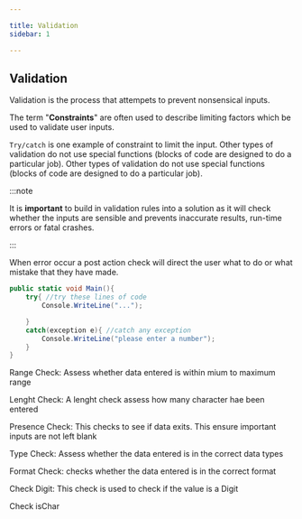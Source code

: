 ```yaml
---

title: Validation
sidebar: 1

---
```


## Validation

Validation is the process that attempets to prevent nonsensical inputs.

The term "**Constraints**" are often used to describe limiting factors which be used to validate user inputs.

```Try/catch``` is one example of constraint to limit the input. Other types of validation do not use special functions (blocks of code are designed to do a particular job).
Other types of validation do not use special functions (blocks of code are designed to do a particular job).

:::note 

It is **important** to build in validation rules into a solution as it will check whether the inputs are
sensible and prevents inaccurate results, run-time errors or fatal crashes.

:::

When error occur a post action check will direct the user what to do or what mistake that
they have made.

```cs
public static void Main(){
    try{ //try these lines of code
        Console.WriteLine("...");

    }
    catch(exception e){ //catch any exception
        Console.WriteLine("please enter a number");
    }
}
```

Range Check: Assess whether data entered is within mium to maximum range

Lenght Check: A lenght check assess how many character hae been entered

Presence Check: This checks to see if data exits. This ensure important inputs are not left blank

Type Check: Assess whether the data entered is in the correct data types 

Format Check: checks whether the data entered is in the correct format

Check Digit: This check is used to check if the value is a Digit

Check isChar